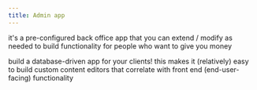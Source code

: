 ```yaml
---
title: Admin app
---
```


it's a pre-configured back office app that you can extend / modify as needed to build functionality for people who want to give you money

build a database-driven app for your clients! this makes it (relatively) easy to build custom content editors that correlate with front end (end-user-facing) functionality